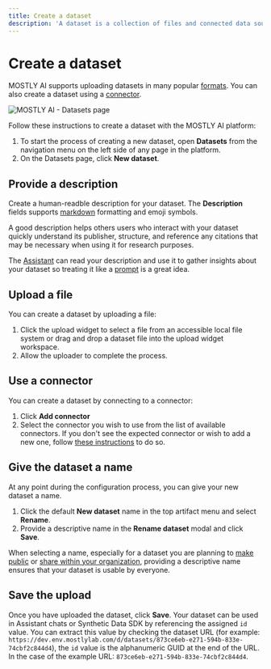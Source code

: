 ```yaml
---
title: Create a dataset
description: 'A dataset is a collection of files and connected data sources grouped together. These instructions walk you through the process of creating a new dataset.'
---
```



# Create a dataset

MOSTLY AI supports uploading datasets in many popular [formats](./prepare-data.mdx). You can also create a dataset using a [connector](../connectors.mdx).

<Image src="/docimages/datasets/001-datasets-new-dataset.webp" alt="MOSTLY AI - Datasets page" width={800} height={300} />

Follow these instructions to create a dataset with the MOSTLY AI platform:

1. To start the process of creating a new dataset, open **Datasets** from the navigation menu on the left side of any page in the platform.
2. On the Datasets page, click **New dataset**.

## Provide a description

Create a human-readble description for your dataset. The **Description** fields supports [markdown](https://commonmark.org/help/) formatting and emoji symbols.

A good description helps others users who interact with your dataset quickly understand its publisher, structure, and reference any citations that may be necessary when using it for research purposes.

The [Assistant](../assisatnt.mdx) can read your description and use it to gather insights about your dataset so treating it like a [prompt](../assistant/prompt-examples.mdx) is a great idea.

## Upload a file

You can create a dataset by uploading a file:

1. Click the upload widget to select a file from an accessible local file system or drag and drop a dataset file into the upload widget workspace.
2. Allow the uploader to complete the process.

## Use a connector

You can create a dataset by connecting to a connector:

1. Click **Add connector**
2. Select the connector you wish to use from the list of available connectors. If you don't see the expected connector or wish to add a new one, follow [these instructions](../connectors/create.mdx) to do so.

## Give the dataset a name

At any point during the configuration process, you can give your new dataset a name.

1. Click the default **New dataset** name in the top artifact menu and select **Rename**.
2. Provide a descriptive name in the **Rename dataset** modal and click **Save**.

When selecting a name, especially for a dataset you are planning to [make public](../public-private-resources.mdx) or [share within your organization](../organizations/manage-resources.mdx), providing a descriptive name ensures that your dataset is usable by everyone.

## Save the upload

Once you have uploaded the dataset, click **Save**. Your dataset can be used in Assistant chats or Synthetic Data SDK by referencing the assigned `id` value. You can extract this value by checking the dataset URL (for example: `https://dev.env.mostlylab.com/d/datasets/873ce6eb-e271-594b-833e-74cbf2c844d4`), the `id` value is the alphanumeric GUID at the end of the URL. In the case of the example URL: `873ce6eb-e271-594b-833e-74cbf2c844d4`.
